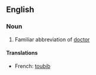 ==English==
===Noun===
# Familiar abbreviation of [[doctor]]

====Translations====
*French: [[toubib]]